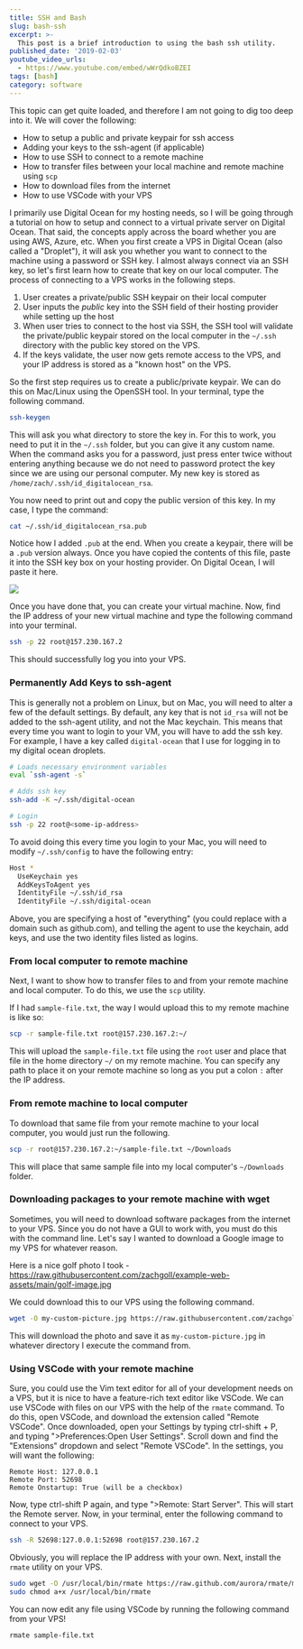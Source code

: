 ```yaml
---
title: SSH and Bash
slug: bash-ssh
excerpt: >-
  This post is a brief introduction to using the bash ssh utility.
published_date: '2019-02-03'
youtube_video_urls:
  - https://www.youtube.com/embed/wWrQdkoBZEI
tags: [bash]
category: software
---
```


This topic can get quite loaded, and therefore I am not going to dig too deep into it. We will cover the following:

- How to setup a public and private keypair for ssh access
- Adding your keys to the ssh-agent (if applicable)
- How to use SSH to connect to a remote machine
- How to transfer files between your local machine and remote machine using `scp`
- How to download files from the internet
- How to use VSCode with your VPS

I primarily use Digital Ocean for my hosting needs, so I will be going through a tutorial on how to setup and connect to a virtual private server on Digital Ocean. That said, the concepts apply across the board whether you are using AWS, Azure, etc. When you first create a VPS in Digital Ocean (also called a "Droplet"), it will ask you whether you want to connect to the machine using a password or SSH key. I almost always connect via an SSH key, so let's first learn how to create that key on our local computer. The process of connecting to a VPS works in the following steps.

1. User creates a private/public SSH keypair on their local computer
2. User inputs the _public_ key into the SSH field of their hosting provider while setting up the host
3. When user tries to connect to the host via SSH, the SSH tool will validate the private/public keypair stored on the local computer in the `~/.ssh` directory with the public key stored on the VPS.
4. If the keys validate, the user now gets remote access to the VPS, and your IP address is stored as a "known host" on the VPS.

So the first step requires us to create a public/private keypair. We can do this on Mac/Linux using the OpenSSH tool. In your terminal, type the following command.

```bash
ssh-keygen
```

This will ask you what directory to store the key in. For this to work, you need to put it in the `~/.ssh` folder, but you can give it any custom name. When the command asks you for a password, just press enter twice without entering anything because we do not need to password protect the key since we are using our personal computer. My new key is stored as `/home/zach/.ssh/id_digitalocean_rsa`.

You now need to print out and copy the public version of this key. In my case, I type the command:

```bash
cat ~/.ssh/id_digitalocean_rsa.pub
```

Notice how I added `.pub` at the end. When you create a keypair, there will be a `.pub` version always. Once you have copied the contents of this file, paste it into the SSH key box on your hosting provider. On Digital Ocean, I will paste it here.

![](/images/2020/old-posts/digital-ocean-key.png)

Once you have done that, you can create your virtual machine. Now, find the IP address of your new virtual machine and type the following command into your terminal.

```bash
ssh -p 22 root@157.230.167.2
```

This should successfully log you into your VPS.

### Permanently Add Keys to ssh-agent

This is generally not a problem on Linux, but on Mac, you will need to alter a few of the default settings. By default, any key that is not `id_rsa` will not be added to the ssh-agent utility, and not the Mac keychain. This means that every time you want to login to your VM, you will have to add the ssh key. For example, I have a key called `digital-ocean` that I use for logging in to my digital ocean droplets.

```bash
# Loads necessary environment variables
eval `ssh-agent -s`

# Adds ssh key
ssh-add -K ~/.ssh/digital-ocean

# Login
ssh -p 22 root@<some-ip-address>
```

To avoid doing this every time you login to your Mac, you will need to modify `~/.ssh/config` to have the following entry:

```bash
Host *
  UseKeychain yes
  AddKeysToAgent yes
  IdentityFile ~/.ssh/id_rsa
  IdentityFile ~/.ssh/digital-ocean
```

Above, you are specifying a host of "everything" (you could replace with a domain such as github.com), and telling the agent to use the keychain, add keys, and use the two identity files listed as logins.

### From local computer to remote machine

Next, I want to show how to transfer files to and from your remote machine and local computer. To do this, we use the `scp` utility.

If I had `sample-file.txt`, the way I would upload this to my remote machine is like so:

```bash
scp -r sample-file.txt root@157.230.167.2:~/
```

This will upload the `sample-file.txt` file using the `root` user and place that file in the home directory `~/` on my remote machine. You can specify any path to place it on your remote machine so long as you put a colon `:` after the IP address.

### From remote machine to local computer

To download that same file from your remote machine to your local computer, you would just run the following.

```bash
scp -r root@157.230.167.2:~/sample-file.txt ~/Downloads
```

This will place that same sample file into my local computer's `~/Downloads` folder.

### Downloading packages to your remote machine with wget

Sometimes, you will need to download software packages from the internet to your VPS. Since you do not have a GUI to work with, you must do this with the command line. Let's say I wanted to download a Google image to my VPS for whatever reason.

Here is a nice golf photo I took - https://raw.githubusercontent.com/zachgoll/example-web-assets/main/golf-image.jpg

We could download this to our VPS using the following command.

```bash
wget -O my-custom-picture.jpg https://raw.githubusercontent.com/zachgoll/example-web-assets/main/golf-image.jpg
```

This will download the photo and save it as `my-custom-picture.jpg` in whatever directory I execute the command from.

### Using VSCode with your remote machine

Sure, you could use the Vim text editor for all of your development needs on a VPS, but it is nice to have a feature-rich text editor like VSCode. We can use VSCode with files on our VPS with the help of the `rmate` command. To do this, open VSCode, and download the extension called "Remote VSCode". Once downloaded, open your Settings by typing ctrl-shift + P, and typing ">Preferences:Open User Settings". Scroll down and find the "Extensions" dropdown and select "Remote VSCode". In the settings, you will want the following:

```
Remote Host: 127.0.0.1
Remote Port: 52698
Remote Onstartup: True (will be a checkbox)
```

Now, type ctrl-shift P again, and type ">Remote: Start Server". This will start the Remote server. Now, in your terminal, enter the following command to connect to your VPS.

```bash
ssh -R 52698:127.0.0.1:52698 root@157.230.167.2
```

Obviously, you will replace the IP address with your own. Next, install the `rmate` utility on your VPS.

```bash
sudo wget -O /usr/local/bin/rmate https://raw.github.com/aurora/rmate/master/rmate
sudo chmod a+x /usr/local/bin/rmate
```

You can now edit any file using VSCode by running the following command from your VPS!

```bash
rmate sample-file.txt
```

